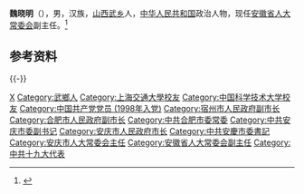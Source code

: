 '''魏晓明'''（{{bd|1964年|12月||catIdx=Wei魏}}），男，汉族，[[山西|山西]][[武乡|武乡]]人，[[中华人民共和国|中华人民共和国]]政治人物，现任[[安徽省人大常委会|安徽省人大常委会]]副主任。<ref>{{Cite web|title=魏晓明当选安徽省人大常委会副主任 白金明当选秘书长(图 简历)|url=http://district.ce.cn/newarea/sddy/202102/01/t20210201_36280151.shtml|accessdate=2021-02-01|work=中国经济网}}</ref>

== 参考资料 ==
{{reflist}}

{{-}}
{{start box}}
{{s-ppo|cpc}}
{{s-before|[[虞爱华|虞爱华]]}}
{{s-title|[[中国共产党安庆市委员会|中国共产党安庆市委员会]]书记|2016年3月－2021年3月}}
{{s-after|[[张祥安|张祥安]]}}
{{s-gov|prc}}
{{s-before|[[虞爱华|虞爱华]]}}
{{s-title|[[安庆市人民政府|安庆市人民政府]]市长|2013年3月－2016年4月}}
{{s-after|[[陈冰冰|陈冰冰]]}}
{{end box}}
{{安徽省领导人}}

{{Authority control}}
{{DEFAULTSORT:Wei魏}}
[[Category:魏姓|X]]
[[Category:武鄉人|Category:武鄉人]]
[[Category:上海交通大學校友|Category:上海交通大學校友]]
[[Category:中国科学技术大学校友|Category:中国科学技术大学校友]]
[[Category:中国共产党党员_(1998年入党)|Category:中国共产党党员 (1998年入党)]]
[[Category:宿州市人民政府副市长|Category:宿州市人民政府副市长]]
[[Category:合肥市人民政府副市长|Category:合肥市人民政府副市长]]
[[Category:中共合肥市委常委|Category:中共合肥市委常委]]
[[Category:中共安庆市委副书记|Category:中共安庆市委副书记]]
[[Category:安庆市人民政府市长|Category:安庆市人民政府市长]]
[[Category:中共安慶市委書記|Category:中共安慶市委書記]]
[[Category:安庆市人大常委会主任|Category:安庆市人大常委会主任]]
[[Category:安徽省人大常委会副主任|Category:安徽省人大常委会副主任]]
[[Category:中共十九大代表|Category:中共十九大代表]]

{{中国人物小作品}}